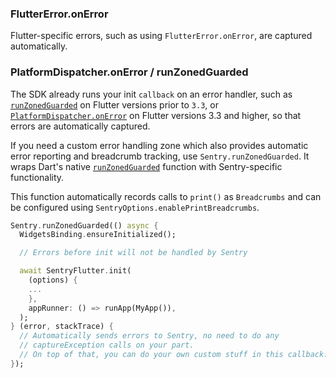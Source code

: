 <PlatformContent includePath="capture-error/dart.mdx" />

### FlutterError.onError

Flutter-specific errors, such as using `FlutterError.onError`, are captured automatically.

### PlatformDispatcher.onError / runZonedGuarded

The SDK already runs your init `callback` on an error handler, such as [`runZonedGuarded`](https://api.flutter.dev/flutter/dart-async/runZonedGuarded.html) on Flutter versions prior to `3.3`, or [`PlatformDispatcher.onError`](https://api.flutter.dev/flutter/dart-ui/PlatformDispatcher/onError.html) on Flutter versions 3.3 and higher, so that errors are automatically captured.

If you need a custom error handling zone which also provides automatic error reporting and breadcrumb tracking, use `Sentry.runZonedGuarded`. It wraps Dart's native [`runZonedGuarded`](https://api.flutter.dev/flutter/dart-async/runZonedGuarded.html) function with Sentry-specific functionality.

This function automatically records calls to `print()` as `Breadcrumbs` and can be configured using `SentryOptions.enablePrintBreadcrumbs`.

```dart
Sentry.runZonedGuarded(() async {
  WidgetsBinding.ensureInitialized();

  // Errors before init will not be handled by Sentry

  await SentryFlutter.init(
    (options) {
    ...
    },
    appRunner: () => runApp(MyApp()),
  );
} (error, stackTrace) {
  // Automatically sends errors to Sentry, no need to do any
  // captureException calls on your part.
  // On top of that, you can do your own custom stuff in this callback.
});
```
